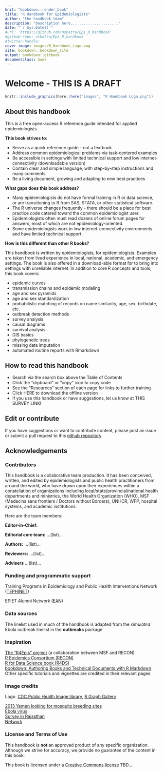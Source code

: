 ```yaml
---
knit: "bookdown::render_book"
title: "R Handbook for Epidemiologists"
author: "the handbook team"
description: "Description here......................"
date: "`r Sys.Date()`"
#url: 'https://github.com/nsbatra/Epi_R_handbook'
#github-repo: nsbatra/Epi_R_handbook
#twitter-handle: 
cover-image: images/R_Handbook_Logo.png
site: bookdown::bookdown_site
output: bookdown::gitbook
documentclass: book
---
```


<!-- ---  -->
<!-- title: "A Minimal Book Example" -->
<!-- author: "Yihui Xie" -->
<!-- date: "`r Sys.Date()`" -->
<!-- site: bookdown::bookdown_site -->
<!-- output: bookdown::gitbook -->
<!-- documentclass: book -->
<!-- bibliography: [book.bib, packages.bib] -->
<!-- biblio-style: apalike -->
<!-- link-citations: yes -->
<!-- github-repo: rstudio/bookdown-demo -->
<!-- description: "This is a minimal example of using the bookdown package to write a book. The output format for this example is bookdown::gitbook." -->
<!-- --- -->

# Welcome - THIS IS A DRAFT {-}

```r
knitr::include_graphics(here::here("images", "R Handbook Logo.png"))
```


<!-- ======================================================= -->
## About this handbook {-}

This is a free open-access R reference guide intended for applied epidemiologists.  

**This book strives to:**  

* Serve as a quick reference guide - not a textbook  
* Address common epidemiological problems via task-centered examples  
* Be accessible in settings with limited technical support and low internet-connectivity (downloadable version)  
* Contain clear and simple language, with step-by-step instructions and many comments  
* Be a living document, growing and adapting to new best practices  

**What gaps does this book address?**  

* Many epidemiologists do not have formal training in R or data science, or are transitioning to R from SAS, STATA, or other statistical software.  
* The R universe changes frequently - there should be a place for best practice code catered toward the common epidemiologist user.  
* Epidemiologists often must read dozens of online forum pages for answers, most of which are not epidemiology-oriented.  
* Some epidemiologists work in low internet-connectivity environments and have limited technical support.  

**How is this different than other R books?**  

This handbook is written by epidemiologists, for epidemiologists. Examples are taken from lived experience in local, national, academic, and emergency settings. The book is also offered in a download-able format for to bring into settings with unreliable internet. 
In addition to core R concepts and tools, this book covers:  

* epidemic curves  
* transmission chains and epidemic modeling  
* age and sex pyramids  
* age and sex standardization  
* probabilistic matching of records on name similarity, age, sex, birthdate, etc.  
* outbreak detection methods  
* survey analysis  
* causal diagrams  
* survival analysis  
* GIS basics  
* phylogenetic trees  
* missing data imputation  
* automated routine reports with Rmarkdown  


<!-- ======================================================= -->
## How to read this handbook {-} 

* Search via the search box above the Table of Contents 
* Click the "clipboard" or "copy" icon to copy code  
* See the "Resources" section of each page for links to further training  
* Click HERE to download the offline version  
* If you use this handbook or have suggestions, let us know at THIS SURVEY LINK!  


<!-- ======================================================= -->
## Edit or contribute {-}

If you have suggestions or want to contribute content, please post an issue or submit a pull request to this [github repository](https://github.com/nsbatra/R_epi_handbook).  




<!-- ======================================================= -->
## Acknowledgements {-}  


### Contributors {-}  

This handbook is a collaborative team production. It has been conceived, written, and edited by epidemiologists and public health practitioners from around the world, who have drawn upon their experiences within a constellation of organizations including local/state/provincial/national health departments and ministries, the World Health Organization (WHO), MSF (Medecins sans frontiers / Doctors without Borders), UNHCR, WFP, hospital systems, and academic institutions.

Here are the team members:  

**Editor-in-Chief:** 

**Editorial core team:**  ...(list)...  

**Authors:** ...(list)...

**Reviewers:** ...(list)...  

**Advisers**  ...(list)...  


### Funding and programmatic support {-}  

Training Programs in Epidemiology and Public Health Interventions Network ([TEPHINET](https://www.tephinet.org/))  

EPIET Alumni Network ([EAN](https://epietalumni.net/))  




### Data sources {-}  

The linelist used in much of the handbook is adapted from the *simulated* Ebola outbreak linelist in the **outbreaks** package  



### Inspiration {-}  

[The "R4Epis" project](https://r4epis.netlify.app/) (a collaboration between MSF and RECON)  
[R Epidemics Consortium (RECON)](https://www.repidemicsconsortium.org/)  
[R for Data Science book (R4DS)](https://r4ds.had.co.nz/)  
[bookdown: Authoring Books and Technical Documents with R Markdown](https://bookdown.org/yihui/bookdown/)  
Other specific tutorials and vignettes are credited in their relevant pages  


### Image credits {-}  


Logo: [CDC Public Health Image library](https://phil.cdc.gov/), [R Graph Gallery](https://www.r-graph-gallery.com/)  

[2013 Yemen looking for mosquito breeding sites](https://phil.cdc.gov/Details.aspx?pid=19623)  
[Ebola virus](https://phil.cdc.gov/Details.aspx?pid=23186)  
[Survey in Rajasthan](https://phil.cdc.gov/Details.aspx?pid=19838)  
[Network](https://www.r-graph-gallery.com/257-input-formats-for-network-charts.html)  



### License and Terms of Use {-}  

This handbook is **not** an approved product of any specific organization. Although we strive for accuracy, we provide no guarantee of the content in this book.  

This book is licensed under a [Creative Commons license](https://creativecommons.org/licenses/) TBD... 


